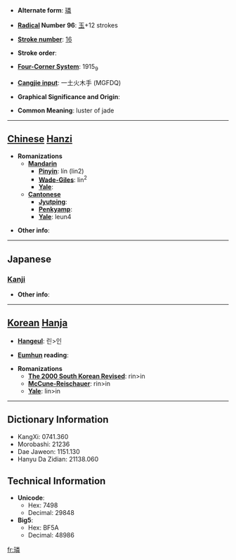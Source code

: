 * '''Alternate form''': [[璘]]

* '''[[Wiktionary:Chinese radical index| Radical]] Number 96''': [[Wiktionary:Chinese radical index 玉|玉]]+12 strokes

* '''[[Wiktionary:Chinese total strokes index|Stroke number]]''': [[Wiktionary:Chinese total strokes index 16|16]]

* '''Stroke order''': 

* '''[[Wiktionary:Chinese four corner index|Four-Corner System]]''': 1915<sub>9</sub>

* '''[[Wiktionary:Chinese Cangjie index|Cangjie input]]''': 一土火木手 (MGFDQ)

* '''Graphical Significance and Origin''': 

* '''Common Meaning''': luster of jade

----

== [[Chinese]] [[Hanzi]] ==

* '''Romanizations'''
** '''[[Mandarin]]'''
*** '''[[Pinyin]]''': lín (lin2)
*** '''[[Wade-Giles]]''': lin<sup>2</sup>
*** '''[[Yale]]''': 
** '''[[Cantonese]]'''
*** '''[[Jyutping]]''':
*** '''[[Penkyamp]]''': 
*** '''[[Yale]]''': leun4

* '''Other info''': 

----

==Japanese==
===[[Kanji]]===
{{kanji|on readings=[[りん]] (rin)|kun readings=}}

* '''Other info''':  

----

== [[Korean]] [[Hanja]] ==

* '''[[Hangeul]]''': 린>인

* '''[[Eumhun]] reading''': 

* '''Romanizations'''
** '''[[The 2000 South Korean Revised Romanization|The 2000 South Korean Revised]]''': rin>in
** '''[[McCune-Reischauer]]''': rin>in
** '''[[Yale]]''': lin>in

----

== Dictionary Information ==

* KangXi: 0741.360
* Morobashi: 21236
* Dae Jaweon: 1151.130
* Hanyu Da Zidian: 21138.060

== Technical Information ==

* '''Unicode''':
** Hex: 7498
** Decimal: 29848
* '''Big5''':
** Hex: BF5A
** Decimal: 48986

[[fr:璘]]